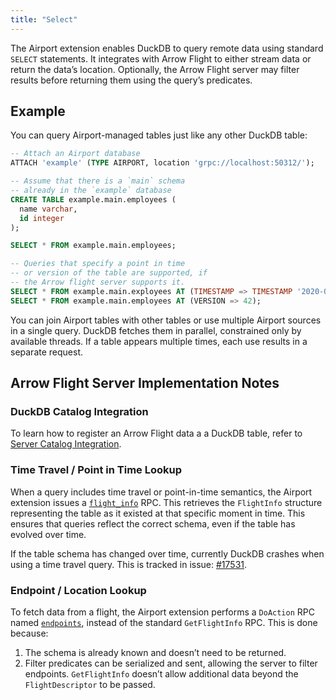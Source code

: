 ```yaml
---
title: "Select"
---
```


The Airport extension enables DuckDB to query remote data using standard `SELECT` statements. It integrates with Arrow Flight to either stream data or return the data's location. Optionally, the Arrow Flight server may filter results before returning them using the query's predicates.

## Example

You can query Airport-managed tables just like any other DuckDB table:

```sql
-- Attach an Airport database
ATTACH 'example' (TYPE AIRPORT, location 'grpc://localhost:50312/');

-- Assume that there is a `main` schema
-- already in the `example` database
CREATE TABLE example.main.employees (
  name varchar,
  id integer
);

SELECT * FROM example.main.employees;

-- Queries that specify a point in time
-- or version of the table are supported, if
-- the Arrow flight server supports it.
SELECT * FROM example.main.exployees AT (TIMESTAMP => TIMESTAMP '2020-01-01');
SELECT * FROM example.main.employees AT (VERSION => 42);
```

You can join Airport tables with other tables or use multiple Airport sources in a single query. DuckDB fetches them in parallel, constrained only by available threads. If a table appears multiple times, each use results in a separate request.

## Arrow Flight Server Implementation Notes

### DuckDB Catalog Integration

To learn how to register an Arrow Flight data a a DuckDB table, refer to [Server Catalog Integration](server_catalog_integration.html).

### Time Travel / Point in Time Lookup

When a query includes time travel or point-in-time semantics, the Airport extension issues a [`flight_info`](server_action_flight_info.qmd) RPC. This retrieves the `FlightInfo` structure representing the table as it existed at that specific moment in time. This ensures that queries reflect the correct schema, even if the table has evolved over time.

::: {.callout-caution}

If the table schema has changed over time, currently DuckDB crashes when using a time travel query.  This is tracked in issue: [#17531](https://github.com/duckdb/duckdb/issues/17531).
:::


### Endpoint / Location Lookup

To fetch data from a flight, the Airport extension performs a `DoAction` RPC named [`endpoints`](server_action_endpoints.qmd), instead of the standard `GetFlightInfo` RPC. This is done because:

1. The schema is already known and doesn’t need to be returned.
2. Filter predicates can be serialized and sent, allowing the server to filter endpoints. `GetFlightInfo` doesn't allow additional data beyond the `FlightDescriptor` to be passed.

